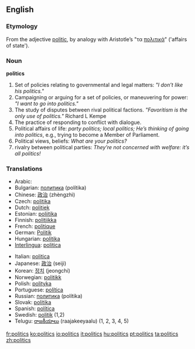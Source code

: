 ==English==

===Etymology===
From the adjective [[politic]], by analogy with Aristotle’s "τα [[πολιτικά]]" ('affairs of state').

===Noun===
'''politics''' {{p}}

#Set of policies relating to governmental and legal matters: ''"I don’t like his politics."''
#Campaigning or arguing for a set of policies, or maneuvering for power: ''"I want to go into politics."''
#The study of disputes between rival political factions. ''"Favoritism is the only use of politics."'' Richard L Kempe
#The practice of responding to conflict with dialogue.
# Political affairs of life: ''party politics; local politics; He’s thinking of going into politics'', e.g., trying to become a Member of Parliament. 
# Political views, beliefs: ''What are your politics?''
# rivalry between political parties: ''They’re not concerned with welfare: it’s all politics!''

===Translations===
{{top}}
*Arabic: {{ARchar|[[سياسة]]}} {{Unicode|(siyá:sa)}} {{f}}
*Bulgarian: [[политика]] (polítika) {{f}}
*Chinese: [[政治]] (zhèngzhì)
*Czech: [[politika]] {{f}}
*Dutch: [[politiek]] {{f}}
*Estonian: [[poliitika]]
*Finnish: [[politiikka]]
*French: [[politique]]
*German: [[Politik]] {{f}}
*Hungarian: [[politika#Hungarian|politika]]
*[[Interlingua]]: [[politica]] {{f}}
{{mid}}
*Italian: [[politica#Italian|politica]]
*Japanese: [[政治]] (seiji)
*Korean: [[정치]] (jeongchi)
*Norwegian: [[politikk]] {{m}}
*Polish: [[polityka]] {{f}}
*Portuguese: [[política]] {{f}}
*Russian: [[политика]] (polítika) {{f}}
*Slovak: [[politika#Slovak|politika]] {{f}}
*Spanish: [[política#Spanish|política]] {{f}}
*Swedish: [[politik]] {{c}} (1,2)
*Telugu: [[రాజకీయాలు]] (raajakeeyaalu) (1, 2, 3, 4, 5)
{{bottom}}

[[fr:politics]]
[[ko:politics]]
[[io:politics]]
[[it:politics]]
[[hu:politics]]
[[pt:politics]]
[[ta:politics]]
[[zh:politics]]